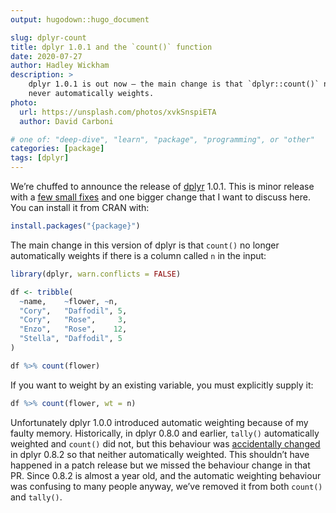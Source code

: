```yaml
---
output: hugodown::hugo_document

slug: dplyr-count
title: dplyr 1.0.1 and the `count()` function
date: 2020-07-27
author: Hadley Wickham
description: >
    dplyr 1.0.1 is out now — the main change is that `dplyr::count()` now
    never automatically weights.
photo:
  url: https://unsplash.com/photos/xvkSnspiETA
  author: David Carboni

# one of: "deep-dive", "learn", "package", "programming", or "other"
categories: [package] 
tags: [dplyr]
---
```


We're chuffed to announce the release of [dplyr](http://dplyr.tidyverse.org/) 1.0.1. This is minor release with a [few small fixes](XXXXXXXXXXx) and one bigger change that I want to discuss here. You can install it from CRAN with:

```r
install.packages("{package}")
```

The main change in this version of dplyr is that `count()` no longer automatically weights if there is a column called `n` in the input:

```r
library(dplyr, warn.conflicts = FALSE)

df <- tribble(
  ~name,    ~flower, ~n,
  "Cory",   "Daffodil", 5,
  "Cory",   "Rose",     3,
  "Enzo",   "Rose",    12,
  "Stella", "Daffodil", 5
)

df %>% count(flower)
```

If you want to weight by an existing variable, you must explicitly supply it:

```r
df %>% count(flower, wt = n)
```

Unfortunately dplyr 1.0.0 introduced automatic weighting because of my faulty memory. Historically, in dplyr 0.8.0 and earlier, `tally()` automatically weighted and `count()` did not, but this behaviour was [accidentally changed](https://github.com/tidyverse/dplyr/pull/4408) in dplyr 0.8.2 so that neither automatically weighted. This shouldn't have happened in a patch release but we missed the behaviour change in that PR. Since 0.8.2 is almost a year old, and the automatic weighting behaviour was confusing to many people anyway, we've removed it from both `count()` and `tally()`.
